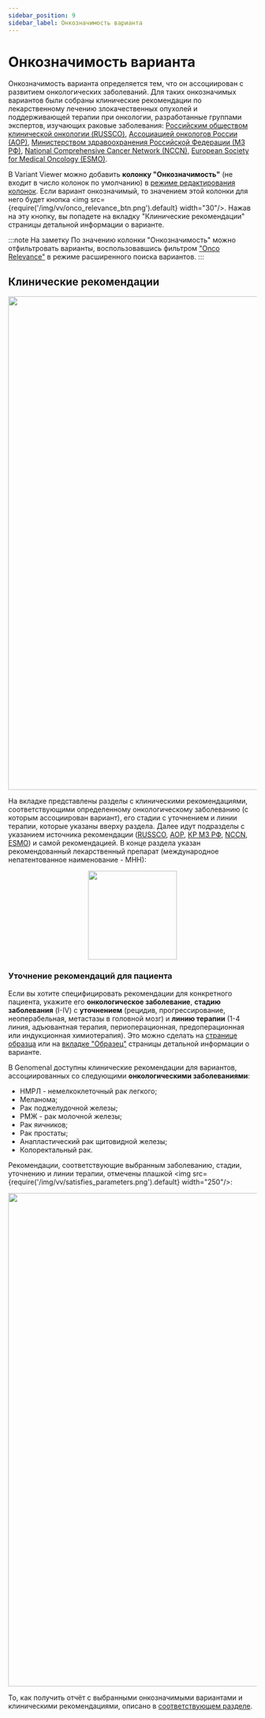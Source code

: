 ```yaml
---
sidebar_position: 9
sidebar_label: Онкозначимость варианта
---
```


# Онкозначимость варианта

Онкозначимость варианта определяется тем, что он ассоциирован с развитием онкологических заболеваний.
Для таких онкозначимых вариантов были собраны клинические рекомендации по лекарственному лечению
злокачественных опухолей и поддерживающей терапии при онкологии, разработанные группами экспертов, изучающих
раковые заболевания: [Российским обществом клинической онкологии (RUSSCO)](https://www.rosoncoweb.ru/),
[Ассоциацией онкологов России (АОР)](https://oncology-association.ru/),
[Министерством здравоохранения Российской Федерации (МЗ РФ)](https://cr.minzdrav.gov.ru/),
[National Comprehensive Cancer Network (NCCN)](https://www.nccn.org/),
[European Society for Medical Oncology (ESMO)](https://www.esmo.org/).

В Variant Viewer можно добавить **колонку "Онкозначимость"** (не входит в число колонок по умолчанию) в
[режиме редактирования колонок](/results/main/snvs_indels/edit_table_columns#добавление-колонок).
Если вариант онкозначимый, то значением этой колонки для
него будет кнопка <img src={require('/img/vv/onco_relevance_btn.png').default} width="30"/>.
Нажав на эту кнопку, вы попадете на вкладку "Клинические рекомендации" страницы детальной информации о варианте.

:::note На заметку
По значению колонки "Онкозначимость" можно отфильтровать варианты, воспользовавшись фильтром
["Onco Relevance"](/results/main/snvs_indels/advanced_filtering#2-фильтры-с-выбором-одного-значения)
в режиме расширенного поиска вариантов.
:::

## Клинические рекомендации

<p align="center">
<img src={require('/img/vv/clinical_recommendations.png').default} width="1000"/>
</p>

На вкладке представлены разделы с клиническими рекомендациями, соответствующими определенному онкологическому
заболеванию (с которым ассоциирован вариант), его стадии с уточнением и линии терапии, которые указаны вверху раздела.
Далее идут подразделы с указанием источника рекомендации ([RUSSCO](https://www.rosoncoweb.ru/),
[АОР](https://oncology-association.ru/), [КР МЗ РФ](https://cr.minzdrav.gov.ru/), [NCCN](https://www.nccn.org/),
[ESMO](https://www.esmo.org/)) и самой рекомендацией. В конце раздела указан рекомендованный лекарственный
препарат (международное непатентованное наименование - МНН):

<p align="center">
<img src={require('/img/vv/recommended_drag.png').default} width="180"/>
</p>

### Уточнение рекомендаций для пациента

Если вы хотите специфицировать рекомендации для конкретного пациента, укажите его **онкологическое заболевание**,
**стадию заболевания** (I-IV) с **уточнением** (рецидив, прогрессирование, неоперабельная, метастазы в головной мозг) и
**линию терапии** (1-4 линия, адъювантная терапия, периоперационная, предоперационная или индукционная химиотерапия).
Это можно сделать на [странице образца](/results/main/main#2-информация-об-образце) или
на [вкладке "Образец"](/results/main/snvs_indels/snv_detaile_page#2-вкладка-образец) страницы детальной
информации о варианте.

В Genomenal доступны клинические рекомендации для вариантов, ассоциированных со
следующими **онкологическими заболеваниями**:
- НМРЛ - немелкоклеточный рак легкого;
- Меланома;
- Рак поджелудочной железы;
- РМЖ - рак молочной железы;
- Рак яичников;
- Рак простаты;
- Анапластический рак щитовидной железы;
- Колоректальный рак.

Рекомендации, соответствующие выбранным заболеванию, стадии, уточнению и линии терапии,
отмечены плашкой <img src={require('/img/vv/satisfies_parameters.png').default} width="250"/>:

<p align="center">
<img src={require('/img/vv/satisfied_clinical_rec.png').default} width="1000"/>
</p>

То, как получить отчёт с выбранными онкозначимыми вариантами и клиническими рекомендациями, описано
в [соответствующем разделе](/results/onco_genetic_testing_report).
